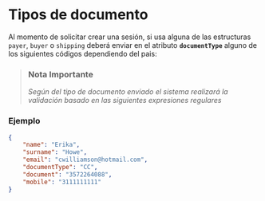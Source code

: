 
# Tipos de documento

Al momento de solicitar crear una sesión, si usa alguna de las estructuras `payer`, `buyer` o `shipping` deberá enviar en el atributo **`documentType`** alguno de los siguientes códigos  dependiendo del pais:


> ### Nota Importante
>
> *Según  del tipo de documento enviado el sistema realizará la validación basado en las siguientes expresiones regulares*

<DocumentsRules />

### Ejemplo

```json
{
    "name": "Erika",
    "surname": "Howe",
    "email": "cwilliamson@hotmail.com",
    "documentType": "CC",
    "document": "3572264088",
    "mobile": "3111111111"
}
```